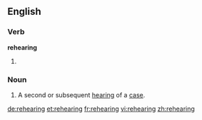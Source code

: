 ==English==

===Verb===
'''rehearing'''

# {{present participle of|rehear}}

===Noun===
{{en-noun}}

# {{legal}} A second or subsequent [[hearing]] of a [[case]].

[[de:rehearing]]
[[et:rehearing]]
[[fr:rehearing]]
[[vi:rehearing]]
[[zh:rehearing]]